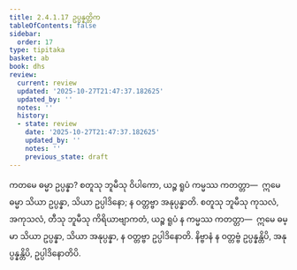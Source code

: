 ```yaml
---
title: 2.4.1.17 ဥပ္ပန္နတ္တိက
tableOfContents: false
sidebar:
  order: 17
type: tipitaka
basket: ab
book: dhs
review:
  current: review
  updated: '2025-10-27T21:47:37.182625'
  updated_by: ''
  notes: ''
  history:
  - state: review
    date: '2025-10-27T21:47:37.182625'
    updated_by: ''
    notes: ''
    previous_state: draft
---
```



<ReviewStatus review={frontmatter.review} showDetails={true} />

<HypothesisAnnotation frontmatter={frontmatter} />

<DynamicBreadcrumb />

<Division number="1430" book="dhs" e="ch" v="29" p="272">

<Paragraph number="2136" book="dhs">
ကတမေ ဓမ္မာ ဥပ္ပန္နာ? စတူသု ဘူမီသု ဝိပါကော, ယဉ္စ ရူပံ ကမ္မဿ ကတတ္တာ—  ဣမေ ဓမ္မာ သိယာ ဥပ္ပန္နာ, သိယာ ဥပ္ပါဒိနော; န ဝတ္တဗ္ဗာ အနုပ္ပန္နာတိ. စတူသု ဘူမီသု ကုသလံ, အကုသလံ, တီသု ဘူမီသု ကိရိယာဗျာကတံ, ယဉ္စ ရူပံ န ကမ္မဿ ကတတ္တာ—  ဣမေ ဓမ္မာ သိယာ ဥပ္ပန္နာ, သိယာ အနုပ္ပန္နာ, န ဝတ္တဗ္ဗာ ဥပ္ပါဒိနောတိ. နိဗ္ဗာနံ န ဝတ္တဗ္ဗံ ဥပ္ပန္နန္တိပိ, အနုပ္ပန္နန္တိပိ, ဥပ္ပါဒိနောတိပိ.
</Paragraph>
</Division>